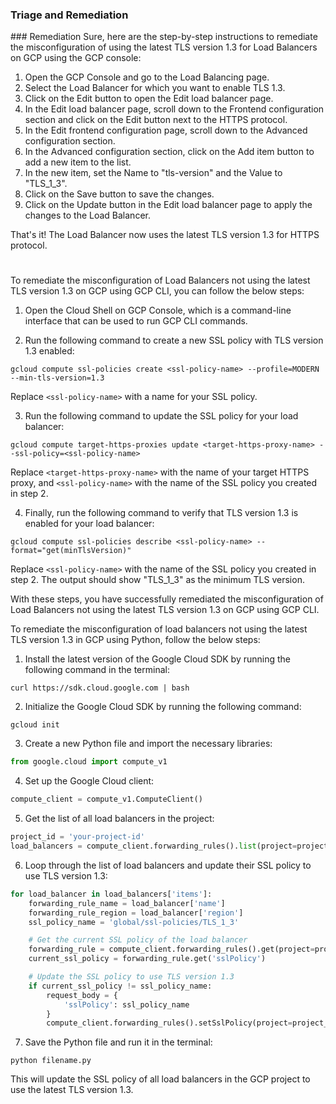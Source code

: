 
### Triage and Remediation
<Tabs>
<Tab title='Remediation'>
### Remediation

<AccordionGroup>
<Accordion title='Using Console' defaultOpen='true'>
Sure, here are the step-by-step instructions to remediate the misconfiguration of using the latest TLS version 1.3 for Load Balancers on GCP using the GCP console:

1. Open the GCP Console and go to the Load Balancing page.
2. Select the Load Balancer for which you want to enable TLS 1.3.
3. Click on the Edit button to open the Edit load balancer page.
4. In the Edit load balancer page, scroll down to the Frontend configuration section and click on the Edit button next to the HTTPS protocol.
5. In the Edit frontend configuration page, scroll down to the Advanced configuration section.
6. In the Advanced configuration section, click on the Add item button to add a new item to the list.
7. In the new item, set the Name to "tls-version" and the Value to "TLS_1_3".
8. Click on the Save button to save the changes.
9. Click on the Update button in the Edit load balancer page to apply the changes to the Load Balancer.

That's it! The Load Balancer now uses the latest TLS version 1.3 for HTTPS protocol.

#
</Accordion>

<Accordion title='Using CLI'>
To remediate the misconfiguration of Load Balancers not using the latest TLS version 1.3 on GCP using GCP CLI, you can follow the below steps:

1. Open the Cloud Shell on GCP Console, which is a command-line interface that can be used to run GCP CLI commands.

2. Run the following command to create a new SSL policy with TLS version 1.3 enabled:

```
gcloud compute ssl-policies create <ssl-policy-name> --profile=MODERN --min-tls-version=1.3
```

Replace `<ssl-policy-name>` with a name for your SSL policy.

3. Run the following command to update the SSL policy for your load balancer:

```
gcloud compute target-https-proxies update <target-https-proxy-name> --ssl-policy=<ssl-policy-name>
```

Replace `<target-https-proxy-name>` with the name of your target HTTPS proxy, and `<ssl-policy-name>` with the name of the SSL policy you created in step 2.

4. Finally, run the following command to verify that TLS version 1.3 is enabled for your load balancer:

```
gcloud compute ssl-policies describe <ssl-policy-name> --format="get(minTlsVersion)"
```

Replace `<ssl-policy-name>` with the name of the SSL policy you created in step 2. The output should show "TLS_1_3" as the minimum TLS version.

With these steps, you have successfully remediated the misconfiguration of Load Balancers not using the latest TLS version 1.3 on GCP using GCP CLI.
</Accordion>

<Accordion title='Using Python'>
To remediate the misconfiguration of load balancers not using the latest TLS version 1.3 in GCP using Python, follow the below steps:

1. Install the latest version of the Google Cloud SDK by running the following command in the terminal:

```
curl https://sdk.cloud.google.com | bash
```

2. Initialize the Google Cloud SDK by running the following command:

```
gcloud init
```

3. Create a new Python file and import the necessary libraries:

```python
from google.cloud import compute_v1
```

4. Set up the Google Cloud client:

```python
compute_client = compute_v1.ComputeClient()
```

5. Get the list of all load balancers in the project:

```python
project_id = 'your-project-id'
load_balancers = compute_client.forwarding_rules().list(project=project_id).execute()
```

6. Loop through the list of load balancers and update their SSL policy to use TLS version 1.3:

```python
for load_balancer in load_balancers['items']:
    forwarding_rule_name = load_balancer['name']
    forwarding_rule_region = load_balancer['region']
    ssl_policy_name = 'global/ssl-policies/TLS_1_3'

    # Get the current SSL policy of the load balancer
    forwarding_rule = compute_client.forwarding_rules().get(project=project_id, region=forwarding_rule_region, forwardingRule=forwarding_rule_name).execute()
    current_ssl_policy = forwarding_rule.get('sslPolicy')

    # Update the SSL policy to use TLS version 1.3
    if current_ssl_policy != ssl_policy_name:
        request_body = {
            'sslPolicy': ssl_policy_name
        }
        compute_client.forwarding_rules().setSslPolicy(project=project_id, region=forwarding_rule_region, forwardingRule=forwarding_rule_name, sslPolicyReference=request_body).execute()
```

7. Save the Python file and run it in the terminal:

```
python filename.py
```

This will update the SSL policy of all load balancers in the GCP project to use the latest TLS version 1.3.
</Accordion>

</AccordionGroup>
</Tab>
</Tabs>
